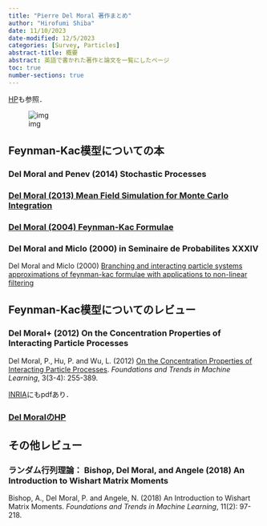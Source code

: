 ```yaml
---
title: "Pierre Del Moral 著作まとめ"
author: "Hirofumi Shiba"
date: 11/10/2023
date-modified: 12/5/2023
categories: [Survey, Particles]
abstract-title: 概要
abstract: 英語で書かれた著作と論文を一覧にしたページ
toc: true
number-sections: true
---
```


[HP](https://people.bordeaux.inria.fr/pierre.delmoral/publications-books.html)も参照．

![img](img.png)

## Feynman-Kac模型についての本

### Del Moral and Penev (2014) Stochastic Processes

### [Del Moral (2013) Mean Field Simulation for Monte Carlo Integration](../2023-11-9/index.qmd)

### [Del Moral (2004) Feynman-Kac Formulae](../2023-11-8/index.qmd)

### Del Moral and Miclo (2000) in Seminaire de Probabilites XXXIV

Del Moral and Miclo (2000) [Branching and interacting particle systems approximations of feynman-kac formulae with applications to non-linear filtering](https://link.springer.com/chapter/10.1007/BFb0103798)

## Feynman-Kac模型についてのレビュー

### Del Moral+ (2012) On the Concentration Properties of Interacting Particle Processes

Del Moral, P., Hu, P. and Wu, L. (2012) [On the Concentration Properties of Interacting Particle Processes](https://www.nowpublishers.com/article/Details/MAL-026). *Foundations and Trends in Machine Learning*, 3(3-4): 255-389.

[INRIA](https://inria.hal.science/file/index/docid/607965/filename/RR-7677.pdf)にもpdfあり．

### [Del MoralのHP](https://people.bordeaux.inria.fr/pierre.delmoral/simulinks.html)

## その他レビュー

### ランダム行列理論： Bishop, Del Moral, and Angele (2018) An Introduction to Wishart Matrix Moments

Bishop, A., Del Moral, P. and Angele, N. (2018) An Introduction to Wishart Matrix Moments. *Foundations and Trends in Machine Learning*, 11(2): 97-218.